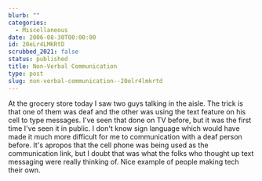 ```yaml
---
blurb: ""
categories:
  - Miscellaneous
date: 2006-08-30T00:00:00
id: 20eLr4LMKRtD
scrubbed_2021: false
status: published
title: Non-Verbal Communication
type: post
slug: non-verbal-communication--20elr4lmkrtd
---
```


At the grocery store today I saw two guys talking in the aisle. The
trick is that one of them was deaf and the other was using the text
feature on his cell to type messages. I've seen that done on TV
before, but it was the first time I've seen it in public. I don't
know sign language which would have made it much more difficult for
me to communication with a deaf person before. It's apropos that
the cell phone was being used as the communication link, but I
doubt that was what the folks who thought up text messaging were
really thinking of. Nice example of people making tech their own.
